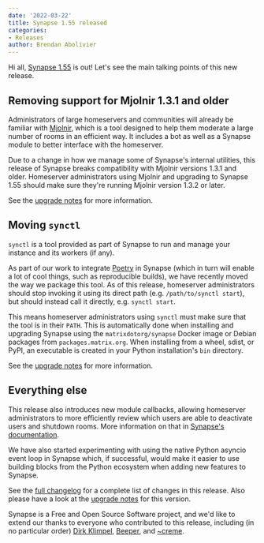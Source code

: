 ```yaml
---
date: '2022-03-22'
title: Synapse 1.55 released
categories:
- Releases
author: Brendan Abolivier
---
```


Hi all, [Synapse
1.55](https://github.com/matrix-org/synapse/releases/tag/v1.55.0) is out! Let's
see the main talking points of this new release.

## Removing support for Mjolnir 1.3.1 and older

Administrators of large homeservers and communities will already be familiar
with [Mjolnir](https://github.com/matrix-org/mjolnir), which is a tool designed
to help them moderate a large number of rooms in an efficient way. It includes a
bot as well as a Synapse module to better interface with the homeserver.

Due to a change in how we manage some of Synapse's internal utilities, this
release of Synapse breaks compatibility with Mjolnir versions 1.3.1 and older.
Homeserver administrators using Mjolnir and upgrading to Synapse 1.55 should
make sure they're running Mjolnir version 1.3.2 or later.

See the [upgrade
notes](https://matrix-org.github.io/synapse/v1.55/upgrade#compatibility-dropped-for-mjolnir-131-and-earlier)
for more information.

## Moving `synctl`

`synctl` is a tool provided as part of Synapse to run and manage your instance
and its workers (if any).

As part of our work to integrate [Poetry](https://python-poetry.org/) in Synapse
(which in turn will enable a lot of cool things, such as reproducible builds),
we have recently moved the way we package this tool. As of this release,
homeserver administrators should stop invoking it using its direct path (e.g.
`/path/to/synctl start`), but should instead call it directly, e.g. `synctl
start`.

This means homeserver administrators using `synctl` must make sure that the tool
is in their `PATH`. This is automatically done when installing and upgrading
Synapse using the `matrixdotorg/synapse` Docker image or Debian packages from
`packages.matrix.org`. When installing from a wheel, sdist, or PyPI, an
executable is created in your Python installation's `bin` directory.

See the [upgrade
notes](https://matrix-org.github.io/synapse/v1.55/upgrade#synctl-script-has-been-moved)
for more information.

## Everything else

This release also introduces new module callbacks, allowing homeserver
administrators to more efficiently review which users are able to deactivate
users and shutdown rooms. More information on that in [Synapse's
documentation](https://matrix-org.github.io/synapse/v1.55/modules/third_party_rules_callbacks.html#check_can_shutdown_room).

We have also started experimenting with using the native Python asyncio event
loop in Synapse which, if successful, would make it easier to use building
blocks from the Python ecosystem when adding new features to Synapse.

See the [full
changelog](https://github.com/matrix-org/synapse/releases/tag/v1.55.0) for a
complete list of changes in this release. Also please have a look at the
[upgrade
notes](https://matrix-org.github.io/synapse/v1.55/upgrade#upgrading-to-v1550)
for this version.

Synapse is a Free and Open Source Software project, and we'd like to extend our
thanks to everyone who contributed to this release, including (in no particular
order) [Dirk Klimpel](https://github.com/dklimpel),
[Beeper](https://www.beeper.com/), and
[~creme](https://github.com/cremesk).
